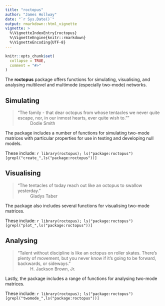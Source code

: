 ```yaml
---
title: "roctopus"
author: "James Hollway"
date: "`r Sys.Date()`"
output: rmarkdown::html_vignette
vignette: >
  %\VignetteIndexEntry{roctopus}
  %\VignetteEngine{knitr::rmarkdown}
  %\VignetteEncoding{UTF-8}
---
```


```r
knitr::opts_chunk$set(
  collapse = TRUE,
  comment = "#>"
)
```

The **roctopus** package offers functions for simulating, visualising, and analysing
multilevel and multimode (especially two-mode) networks.

## Simulating

> "The family - that dear octopus from whose tentacles we never quite escape, nor, in our inmost hearts, ever quite wish to.""
~ Dodie Smith

The package includes a number of functions for simulating two-mode matrices
with particular properties for use in testing and developing null models.

These include:
``r library(roctopus); ls("package:roctopus")[grepl("create_",ls("package:roctopus"))]``

## Visualising

> "The tentacles of today reach out like an octopus to swallow yesterday."
~ Gladys Taber

The package also includes several functions for visualising two-mode matrices.

These include:
``r library(roctopus); ls("package:roctopus")[grepl("plot_",ls("package:roctopus"))]``

## Analysing

> "Talent without discipline is like an octopus on roller skates. There's plenty of movement, but you never know if it's going to be forward, backwards, or sideways."
~ H. Jackson Brown, Jr.

Lastly, the package includes a range of functions for analysing two-mode matrices.

These include:
``r library(roctopus); ls("package:roctopus")[grepl("twomode_",ls("package:roctopus"))]``
